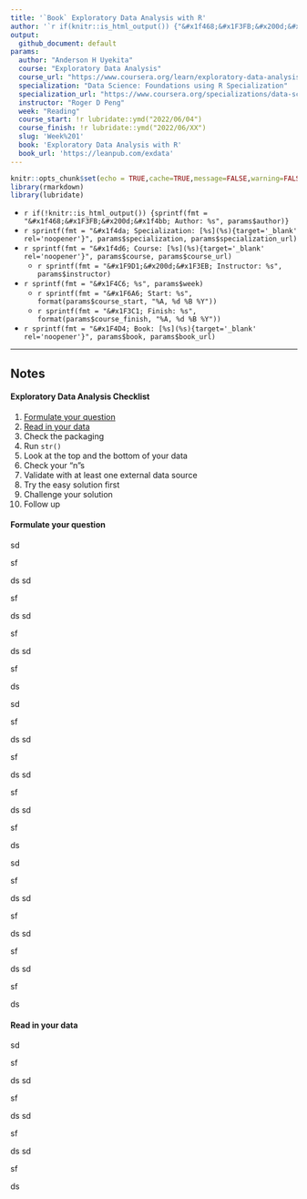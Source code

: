 ```yaml
---
title: '`Book` Exploratory Data Analysis with R'
author: '`r if(knitr::is_html_output()) {"&#x1f468;&#x1F3FB;&#x200d;&#x1f4bb; Anderson H Uyekita"} else {NULL}`'
output:
  github_document: default
params:
  author: "Anderson H Uyekita"
  course: "Exploratory Data Analysis"
  course_url: "https://www.coursera.org/learn/exploratory-data-analysis"
  specialization: "Data Science: Foundations using R Specialization"
  specialization_url: "https://www.coursera.org/specializations/data-science-foundations-r"
  instructor: "Roger D Peng"
  week: "Reading"
  course_start: !r lubridate::ymd("2022/06/04")
  course_finish: !r lubridate::ymd("2022/06/XX")
  slug: 'Week%201'
  book: 'Exploratory Data Analysis with R'
  book_url: 'https://leanpub.com/exdata'
---
```


```r
knitr::opts_chunk$set(echo = TRUE,cache=TRUE,message=FALSE,warning=FALSE)
library(rmarkdown)
library(lubridate)
```

* `r if(!knitr::is_html_output()) {sprintf(fmt = "&#x1f468;&#x1F3FB;&#x200d;&#x1f4bb; Author: %s", params$author)}`
* `r sprintf(fmt = "&#x1f4da; Specialization: [%s](%s){target='_blank' rel='noopener'}", params$specialization, params$specialization_url)`
* `r sprintf(fmt = "&#x1f4d6; Course: [%s](%s){target='_blank' rel='noopener'}", params$course, params$course_url)`
    * `r sprintf(fmt = "&#x1F9D1;&#x200d;&#x1F3EB; Instructor: %s", params$instructor)`
* `r sprintf(fmt = "&#x1F4C6; %s", params$week)`
    * `r sprintf(fmt = "&#x1F6A6; Start: %s", format(params$course_start, "%A, %d %B %Y"))`
    * `r sprintf(fmt = "&#x1F3C1; Finish: %s", format(params$course_finish, "%A, %d %B %Y"))`
* `r sprintf(fmt = "&#x1F4D4; Book: [%s](%s){target='_blank' rel='noopener'}", params$book, params$book_url)`

--------------------------------------------------------------------------------

## Notes

#### Exploratory Data Analysis Checklist

1. [Formulate your question](#formulate_your_question)
2. [Read in your data](#read_in_your_data)
3. Check the packaging
4. Run `str()`
5. Look at the top and the bottom of your data
6. Check your “n”s
7. Validate with at least one external data source
8. Try the easy solution first
9. Challenge your solution
10. Follow up

#### Formulate your question <a id="formulate_your_question" />


sd

sf

ds
sd

sf

ds
sd

sf

ds
sd

sf

ds

sd

sf

ds
sd

sf

ds
sd

sf

ds
sd

sf

ds

sd

sf

ds
sd

sf

ds
sd

sf

ds
sd

sf

ds


#### Read in your data <a id="read_in_your_data" />

sd

sf

ds
sd

sf

ds
sd

sf

ds
sd

sf

ds
